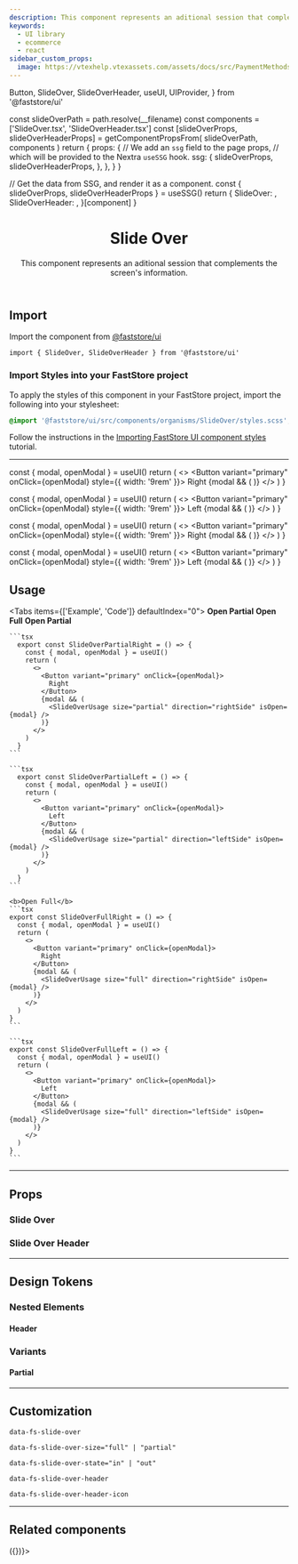 ```yaml
---
description: This component represents an aditional session that complements the screen's information.
keywords:
  - UI library
  - ecommerce
  - react
sidebar_custom_props:
  image: https://vtexhelp.vtexassets.com/assets/docs/src/PaymentMethods___b0f344b254360daa53406cd631887adf.png
---
```


  Button,
  SlideOver,
  SlideOverHeader,
  useUI,
  UIProvider,
} from '@faststore/ui'


  const slideOverPath = path.resolve(__filename)
  const components = ['SlideOver.tsx', 'SlideOverHeader.tsx']
  const [slideOverProps, slideOverHeaderProps] = getComponentPropsFrom(
    slideOverPath,
    components
  )
  return {
    props: {
      // We add an `ssg` field to the page props,
      // which will be provided to the Nextra `useSSG` hook.
      ssg: {
        slideOverProps,
        slideOverHeaderProps,
      },
    },
  }
}

  // Get the data from SSG, and render it as a component.
  const { slideOverProps, slideOverHeaderProps } = useSSG()
  return {
    SlideOver: <PropsSection propsList={slideOverProps} />,
    SlideOverHeader: <PropsSection propsList={slideOverHeaderProps} />,
  }[component]
}

<header>

# Slide Over

This component represents an aditional session that complements the screen's information.

</header>

## Import

Import the component from [@faststore/ui](/../components)

```tsx
import { SlideOver, SlideOverHeader } from '@faststore/ui'
```

### Import Styles into your FastStore project

To apply the styles of this component in your FastStore project, import the following into your stylesheet:

```scss copy
@import '@faststore/ui/src/components/organisms/SlideOver/styles.scss';
```

Follow the instructions in the [Importing FastStore UI component styles](/docs/customizing/importing-styles-to-faststore-ui-components) tutorial.

---

  const { modal, openModal } = useUI()
  return (
    <>
      <Button variant="primary" onClick={openModal} style={{ width: '9rem' }}>
        Right
      </Button>
      {modal && (
        <SlideOverUsage size="partial" direction="rightSide" isOpen={modal} />
      )}
    </>
  )
}

  const { modal, openModal } = useUI()
  return (
    <>
      <Button variant="primary" onClick={openModal} style={{ width: '9rem' }}>
        Left
      </Button>
      {modal && (
        <SlideOverUsage size="partial" direction="leftSide" isOpen={modal} />
      )}
    </>
  )
}

  const { modal, openModal } = useUI()
  return (
    <>
      <Button variant="primary" onClick={openModal} style={{ width: '9rem' }}>
        Right
      </Button>
      {modal && (
        <SlideOverUsage size="full" direction="rightSide" isOpen={modal} />
      )}
    </>
  )
}

  const { modal, openModal } = useUI()
  return (
    <>
      <Button variant="primary" onClick={openModal} style={{ width: '9rem' }}>
        Left
      </Button>
      {modal && (
        <SlideOverUsage size="full" direction="leftSide" isOpen={modal} />
      )}
    </>
  )
}

## Usage

<Tabs items={['Example', 'Code']} defaultIndex="0">
  <Tab>
    <OverviewSection direction="column">
      <b>Open Partial</b>
      <UIProvider>
        <SlideOverPartialRight />
      </UIProvider>
      <UIProvider>
        <SlideOverPartialLeft />
      </UIProvider>
    </OverviewSection>
     <OverviewSection direction="column">
      <b>Open Full</b>
      <UIProvider>
        <SlideOverFullRight />
      </UIProvider>
      <UIProvider>
        <SlideOverFullLeft />
      </UIProvider>
    </OverviewSection>
  </Tab>
  <Tab>
    <b>Open Partial</b>

    ```tsx
      export const SlideOverPartialRight = () => {
        const { modal, openModal } = useUI()
        return (
          <>
            <Button variant="primary" onClick={openModal}>
              Right
            </Button>
            {modal && (
              <SlideOverUsage size="partial" direction="rightSide" isOpen={modal} />
            )}
          </>
        )
      }
    ```

    ```tsx
      export const SlideOverPartialLeft = () => {
        const { modal, openModal } = useUI()
        return (
          <>
            <Button variant="primary" onClick={openModal}>
              Left
            </Button>
            {modal && (
              <SlideOverUsage size="partial" direction="leftSide" isOpen={modal} />
            )}
          </>
        )
      }
    ```

    <b>Open Full</b>
    ```tsx
    export const SlideOverFullRight = () => {
      const { modal, openModal } = useUI()
      return (
        <>
          <Button variant="primary" onClick={openModal}>
            Right
          </Button>
          {modal && (
            <SlideOverUsage size="full" direction="rightSide" isOpen={modal} />
          )}
        </>
      )
    }
    ```

    ```tsx
    export const SlideOverFullLeft = () => {
      const { modal, openModal } = useUI()
      return (
        <>
          <Button variant="primary" onClick={openModal}>
            Left
          </Button>
          {modal && (
            <SlideOverUsage size="full" direction="leftSide" isOpen={modal} />
          )}
        </>
      )
    }
    ```

  </Tab>
</Tabs>

---

## Props

### Slide Over

<SlideOverPropsSection component="SlideOver" />

### Slide Over Header

<SlideOverPropsSection component="SlideOverHeader" />

---

## Design Tokens

<TokenTable>
  <TokenRow
    token="--fs-slide-over-bkg-color"
    value="var(--fs-color-body-bkg)"
    isColor
  />
  <TokenRow
    token="--fs-slide-over-transition-timing"
    value="var(--fs-transition-timing)"
  />
</TokenTable>

### Nested Elements

#### Header

<TokenTable>
  <TokenRow
    token="--fs-slide-over-header-padding"
    value="var(--fs-spacing-2) var(--fs-spacing-3) var(--fs-spacing-2)"
  />
  <TokenRow
    token="--fs-slide-over-header-bkg-color"
    value="var(--fs-color-neutral-0)"
    isColor
  />
</TokenTable>

### Variants

#### Partial

<TokenTable>
  <TokenRow
    token="--fs-slide-over-partial-gap"
    value="calc(2 * var(--fs-grid-padding))"
  />
  <TokenRow
    token="--fs-slide-over-partial-width-mobile"
    value="calc(100vw - var(--fs-slide-over-partial-gap))"
  />
  <TokenDivider />
  <TokenRow
    token="--fs-slide-over-partial-width-notebook"
    value="calc(100% / 3)"
  />
  <TokenRow
    token="--fs-slide-over-partial-max-width-notebook"
    value="calc(var(--fs-grid-breakpoint-notebook) / 3)"
  />
</TokenTable>

---

## Customization

`data-fs-slide-over`

`data-fs-slide-over-size="full" | "partial"`

`data-fs-slide-over-state="in" | "out"`

`data-fs-slide-over-header`

`data-fs-slide-over-header-icon`

---

## Related components

<SectionList grid="row">
  <SectionItem
    title="Cart Sidebar"
    description="The CartSidebar displays the summary of items added to the cart along with detailed information, and checkout option."
    actionPath="/components/organisms/cart-sidebar"
  >
    <UIProvider>
      <CartSidebarUsage />
    </UIProvider>
  </SectionItem>
  <SectionItem
    title="Filter Slider"
    description="The mobile Filter view that is rendered inside a SlideOver component."
    actionPath="/components/organisms/filter-slider"
  >
    <UIProvider>
      <SearchProvider onChange={() => ({})}>
        <FilterUsage onlyMobile={true} />
      </SearchProvider>
    </UIProvider>
  </SectionItem>
</SectionList>
